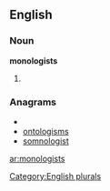 
==English==

===Noun===
'''monologists'''

# {{plural of|[[monologist]]}}

===Anagrams===
* {{alphagram|gilmnooosst}}
* [[ontologisms#English|ontologisms]]
* [[somnologist#English|somnologist]]

[[Category:English plurals]]

[[ar:monologists]]